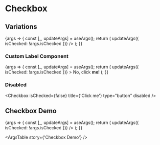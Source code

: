 

<Meta title="Components/Checkbox" component={Checkbox} />

# Checkbox

## Variations

<Canvas>
	<Story
		name="Default Theme"
		args={{ isChecked: false, title: 'Click me', type: 'button' }}
		args={resetArgTypes}
	>
		{args => {
			const [_, updateArgs] = useArgs();
			return (
				<Checkbox
					{...args}
					isChecked={args.isChecked === 'mixed' ? args.isChecked : JSON.parse(args.isChecked)}
					onClick={() => updateArgs({ isChecked: !args.isChecked })}
				/>
			);
		}}
	</Story>
</Canvas>

### Custom Label Component

<Canvas>
	<Story
		name="Custom Label"
		args={{ isChecked: false, title: 'Click me', type: 'button' }}
		args={resetArgTypes}
	>
		{args => {
			const [_, updateArgs] = useArgs();
			return (
				<Checkbox
					{...args}
					isChecked={args.isChecked === 'mixed' ? args.isChecked : JSON.parse(args.isChecked)}
					onClick={() => updateArgs({ isChecked: !args.isChecked })}
				>
					<span>
						No, click <b>me</b>!
					</span>
				</Checkbox>
			);
		}}
	</Story>
</Canvas>

### Disabled

<Checkbox isChecked={false} title={'Click me'} type="button" disabled />

## Checkbox Demo

<Canvas>
	<Story name="Checkbox Demo" args={{ isChecked: false, title: 'Click me', type: 'button' }}>
		{args => {
			const [_, updateArgs] = useArgs();
			return (
				<Checkbox
					{...args}
					isChecked={args.isChecked === 'mixed' ? args.isChecked : JSON.parse(args.isChecked)}
					onClick={() => updateArgs({ isChecked: !args.isChecked })}
				/>
			);
		}}
	</Story>
</Canvas>

<ArgsTable story={'Checkbox Demo'} />
